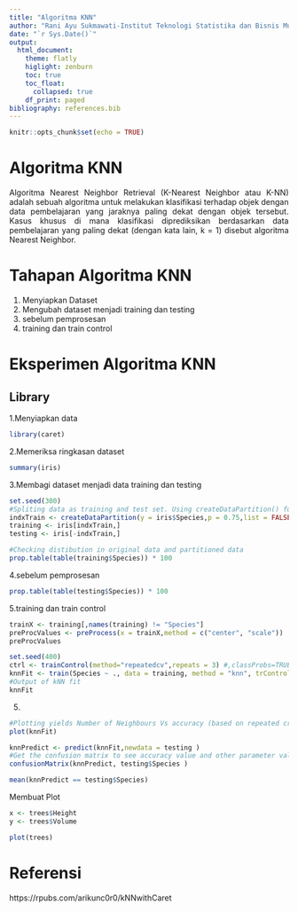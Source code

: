 ```yaml
---
title: "Algoritma KNN"
author: "Rani Ayu Sukmawati-Institut Teknologi Statistika dan Bisnis Muhammadiyah"
date: "`r Sys.Date()`"
output: 
  html_document:
    theme: flatly
    higlight: zenburn
    toc: true
    toc_float:
      collapsed: true
    df_print: paged
bibliography: references.bib
---
```


```{=html}
<style>
body{
text-align: justify}
</style>
```
```r
knitr::opts_chunk$set(echo = TRUE)
```

# Algoritma KNN
Algoritma Nearest Neighbor Retrieval (K-Nearest Neighbor atau K-NN) adalah
sebuah algoritma untuk melakukan klasifikasi terhadap objek dengan data pembelajaran yang jaraknya paling dekat dengan objek tersebut. Kasus khusus di mana
klasifikasi diprediksikan berdasarkan data pembelajaran yang paling dekat (dengan
kata lain, k = 1) disebut algoritma Nearest Neighbor.

# Tahapan Algoritma KNN
1. Menyiapkan Dataset
2. Mengubah dataset menjadi training dan testing
3. sebelum pemprosesan
4. training dan train control

# Eksperimen Algoritma KNN

## Library

1.Menyiapkan data
```r
library(caret)
```
2.Memeriksa ringkasan dataset
```r
summary(iris)

```

3.Membagi dataset menjadi data training dan testing
```r
set.seed(300)
#Spliting data as training and test set. Using createDataPartition() function from caret. p is the percentage of data that goes to training. 
indxTrain <- createDataPartition(y = iris$Species,p = 0.75,list = FALSE)
training <- iris[indxTrain,]
testing <- iris[-indxTrain,]

#Checking distibution in original data and partitioned data
prop.table(table(training$Species)) * 100
```

4.sebelum pemprosesan
```r
prop.table(table(testing$Species)) * 100
```

5.training dan train control
```r
trainX <- training[,names(training) != "Species"]
preProcValues <- preProcess(x = trainX,method = c("center", "scale"))
preProcValues
```

```r
set.seed(400)
ctrl <- trainControl(method="repeatedcv",repeats = 3) #,classProbs=TRUE,summaryFunction = twoClassSummary)
knnFit <- train(Species ~ ., data = training, method = "knn", trControl = ctrl, preProcess = c("center","scale"), tuneLength = 20)
#Output of kNN fit
knnFit
```

5.
```r
#Plotting yields Number of Neighbours Vs accuracy (based on repeated cross validation)
plot(knnFit)
```

```r
knnPredict <- predict(knnFit,newdata = testing )
#Get the confusion matrix to see accuracy value and other parameter values
confusionMatrix(knnPredict, testing$Species )
```

```r
mean(knnPredict == testing$Species)
```

Membuat Plot
```r
x <- trees$Height
y <- trees$Volume
```

```r
plot(trees)
```













# Referensi
https://rpubs.com/arikunc0r0/kNNwithCaret